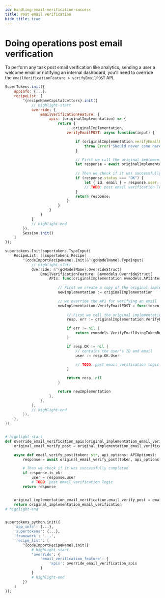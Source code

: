```yaml
---
id: handling-email-verification-success
title: Post email verification
hide_title: true
---
```


<!-- COPY DOCS -->
<!-- ./thirdpartyemailpassword/common-customizations/email-verification/handling-email-verification-success.mdx -->


# Doing operations post email verification

To perform any task post email verification like analytics, sending a user a welcome email or notifying an internal dashboard, you'll need to override the `emailVerificationFeature > verifyEmailPOST` API.

<BackendSDKTabs>
<TabItem value="nodejs">

```jsx
SuperTokens.init({
    appInfo: {...},
    recipeList: [
        ^{recipeNameCapitalLetters}.init({
            // highlight-start
            override: {
                emailVerificationFeature: {
                    apis: (originalImplementation) => {
                        return {
                            ...originalImplementation,
                            verifyEmailPOST: async function(input) {

                                if (originalImplementation.verifyEmailPOST === undefined) {
                                    throw Error("Should never come here");
                                }

                                // First we call the original implementation
                                let response = await originalImplementation.verifyEmailPOST(input);
                                
                                // Then we check if it was successfully completed
                                if (response.status === "OK") {
                                    let { id, email } = response.user;
                                    // TODO: post email verification logic
                                }
                                return response;
                            }
                        }
                    }
                }
            }
            // highlight-end
        }),
        Session.init()
    ]
});
```
</TabItem>
<TabItem value="go">

```go
supertokens.Init(supertokens.TypeInput{
    RecipeList: []supertokens.Recipe{
        ^{codeImportRecipeName}.Init(&^{goModelName}.TypeInput{
            // highlight-start
            Override: &^{goModelName}.OverrideStruct{
                EmailVerificationFeature: &evmodels.OverrideStruct{
                    APIs: func(originalImplementation evmodels.APIInterface) evmodels.APIInterface {
                        
                        // First we create a copy of the original implementation
                        newImplementation := originalImplementation

                        // we override the API for verifying an email
                        newImplementation.VerifyEmailPOST = func(token string, options evmodels.APIOptions) (evmodels.VerifyEmailUsingTokenResponse, error) {
                            
                            // First we call the original implementation
                            resp, err := originalImplementation.VerifyEmailPOST(token, options)

                            if err != nil {
                                return evmodels.VerifyEmailUsingTokenResponse{}, err
                            }

                            if resp.OK != nil {
                                // contains the user's ID and email
                                user := resp.OK.User

                                // TODO: post email verification logic
                            }

                            return resp, nil
                        }

                        return newImplementation
                    },
                },
            },
            // highlight-end
        }),
    },
})
```
</TabItem>
<TabItem value="python">

```python

# highlight-start
def override_email_verification_apis(original_implementation_email_verification):
	original_email_verify_post = original_implementation_email_verification.email_verify_post

	async def email_verify_post(token: str, api_options: APIOptions):
		response = await original_email_verify_post(token, api_options)

        # Then we check if it was successfully completed
        if response.is_ok:
            user = response.user
            # TODO: post email verification logic
        return response


	original_implementation_email_verification.email_verify_post = email_verify_post
	return original_implementation_email_verification
# highlight-end


supertokens_python.init({
    'app_info': {...},
    'supertokens': {...},
	'framework': '...',
    'recipe_list': [
        ^{codeImportRecipeName}.init({
            # highlight-start
            'override': {
                'email_verification_feature': {
                    'apis': override_email_verification_apis
                }
            }
            # highlight-end
        })
    ]
});
```

</TabItem>
</BackendSDKTabs>